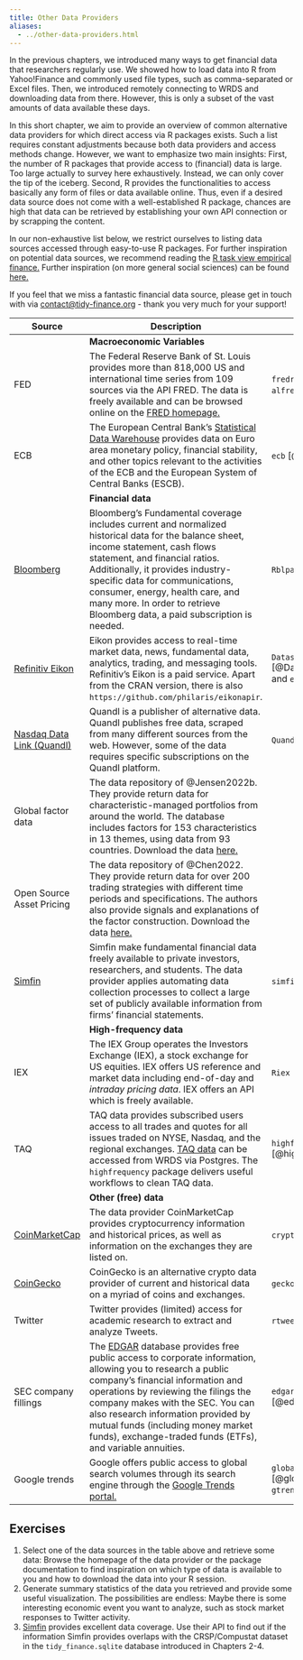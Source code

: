 ```yaml
---
title: Other Data Providers
aliases:
  - ../other-data-providers.html
---
```


In the previous chapters, we introduced many ways to get financial data that researchers regularly use. We showed how to load data into R from Yahoo!Finance and commonly used file types, such as comma-separated or Excel files. Then, we introduced remotely connecting to WRDS and downloading data from there. However, this is only a subset of the vast amounts of data available these days.

In this short chapter, we aim to provide an overview of common alternative data providers for which direct access via R packages exists. Such a list requires constant adjustments because both data providers and access methods change. However, we want to emphasize two main insights: First, the number of R packages that provide access to (financial) data is large. Too large actually to survey here exhaustively. Instead, we can only cover the tip of the iceberg. Second, R provides the functionalities to access basically any form of files or data available online. Thus, even if a desired data source does not come with a well-established R package, chances are high that data can be retrieved by establishing your own API connection or by scrapping the content.

In our non-exhaustive list below, we restrict ourselves to listing data sources accessed through easy-to-use R packages. For further inspiration on potential data sources, we recommend reading the [R task view empirical finance.](https://cran.r-project.org/web/views/Finance.html) Further inspiration (on more general social sciences) can be found [here.](https://cengel.github.io/gearup2016/SULdataAccess.html)

::: {.callout-note}
If you feel that we miss a fantastic financial data source, please get in touch with via [contact@tidy-finance.org](mailto:contact@tidy-finance.org) - thank you very much for your support!
:::


| Source | Description  | R packages                                       |
|--------|---------------------------------------|-----------------|
|          | **Macroeconomic Variables**         |                         |
| FED                                                                       | The Federal Reserve Bank of St. Louis provides more than 818,000 US and international time series from 109 sources via the API FRED. The data is freely available and can be browsed online on the [FRED homepage.](https://fred.stlouisfed.org/)  \index{Data!FRED}                                                                                                                                                    | `fredr` [@fredr] and `alfred` [@alfred]                |
| ECB                                                                       | The European Central Bank's [Statistical Data Warehouse](https://sdw.ecb.europa.eu/) provides data on Euro area monetary policy, financial stability, and other topics relevant to the activities of the ECB and the European System of Central Banks (ESCB).                                                                                                                                          | `ecb` [@ecb]\index{Data!ECB}                                           |
|                                                                           | **Financial data**                                                                                                                                                                                                                                                                                                                                                                                     |                                                        |
| [Bloomberg](https://www.bloomberg.com/) \index{Data!Bloomberg}                                  | Bloomberg's Fundamental coverage includes current and normalized historical data for the balance sheet, income statement, cash flows statement, and financial ratios. Additionally, it provides industry-specific data for communications, consumer, energy, health care, and many more. In order to retrieve Bloomberg data, a paid subscription is needed.                                           | `Rblpapi` [@Rblpapi]                                   |
| [Refinitiv Eikon](https://www.refinitiv.com/en/financial-data) \index{Data!Eikon} | Eikon provides access to real-time market data, news, fundamental data, analytics, trading, and messaging tools. Refinitiv's Eikon is a paid service. Apart from the CRAN version, there is also `https://github.com/philaris/eikonapir`.                                                       | `DatastreamDSWS2R` [@DatastreamDSWS2R] and `eikonapir` |
| [Nasdaq Data Link (Quandl)](data.nasdaq.com/publishers/qdl)               | Quandl is a publisher of alternative data. Quandl publishes free data, scraped from many different sources from the web. However, some of the data requires specific subscriptions on the Quandl platform.                                                                                                                                                                                             | `Quandl` [@Quandl]                                     |
| Global factor data                                                        | The data repository of @Jensen2022b. They provide return data for characteristic-managed portfolios from around the world. The database includes factors for 153 characteristics in 13 themes, using data from 93 countries. Download the data [here.](https://jkpfactors.com/)                                                                                                                        |                                                        |
| Open Source Asset Pricing                                                 | The data repository of @Chen2022. They provide return data for over 200 trading strategies with different time periods and specifications. The authors also provide signals and explanations of the factor construction. Download the data [here.](https://www.openassetpricing.com/data)                                                                                                              |                                                        |
| [Simfin](https://simfin.com/)                                             | Simfin make fundamental financial data freely available to private investors, researchers, and students. The data provider applies automating data collection processes to collect a large set of publicly available information from firms' financial statements.                                                                                                                                     | `simfinapi` [@simfinapi]                               |
|                                                                           | **High-frequency data**                                                                                                                                                                                                                                                                                                                                                                                |                                                        |
| IEX                                                                       | The IEX Group operates the Investors Exchange (IEX), a stock exchange for US equities. IEX offers US reference and market data including end-of-day and *intraday pricing data*. IEX offers an API which is freely available.\index{High-frequency data}\index{Big data}                                                                                                                                                                         | `Riex` [@Riex]                                         |
| TAQ                                                                       | TAQ data provides subscribed users access to all trades and quotes for all issues traded on NYSE, Nasdaq, and the regional exchanges. [TAQ data](https://www.nyse.com/market-data/historical) can be accessed from WRDS via Postgres. The `highfrequency` package delivers useful workflows to clean TAQ data.\index{Data!TAQ}                                                                                         | `highfrequency` [@highfrequency]                       |
|                                                                           | **Other (free) data**                                                                                                                                                                                                                                                                                                                                                                                  |                                                        |
| [CoinMarketCap](https://coinmarketcap.com/)                                                               | The data provider CoinMarketCap provides cryptocurrency information and historical prices, as well as information on the exchanges they are listed on.\index{Cryptocurrency}                                                                                                                                                                                                                            | `crypto2` [@crypto2]                                   |
| [CoinGecko](https://www.coingecko.com/)                                                              | CoinGecko is an alternative crypto data provider of current and historical data on a myriad of coins and exchanges.                                                                                                                                                                                                                          | `geckor` [@geckor]                                   |
| Twitter\index{Twitter}                                                                   | Twitter provides (limited) access for academic research to extract and analyze Tweets.                                                                                                                                                                                                                                                                                                                 | `rtweet` [@rtweet]                                     |
| SEC company fillings                                                      | The [EDGAR](https://www.sec.gov/edgar/about) database provides free public access to corporate information, allowing you to research a public company's financial information and operations by reviewing the filings the company makes with the SEC. You can also research information provided by mutual funds (including money market funds), exchange-traded funds (ETFs), and variable annuities. | `edgarWebR` [@edgarWebR]                               |
| Google trends\index{Data!Google}                                                             | Google offers public access to global search volumes through its search engine through the [Google Trends portal.](https://trends.google.com/trends/?geo=DK)\index{Google trends}                                                                                                                                                                                                                                           | `globaltrends` [@globaltrends] and `gtrends` [@gtrendsR]                         |

## Exercises

1. Select one of the data sources in the table above and retrieve some data: Browse the homepage of the data provider or the package documentation to find inspiration on which type of data is available to you and how to download the data into your R session.
2. Generate summary statistics of the data you retrieved and provide some useful visualization. The possibilities are endless: Maybe there is some interesting economic event you want to analyze, such as stock market responses to Twitter activity.
3. [Simfin](https://simfin.com/) provides excellent data coverage. Use their API to find out if the information Simfin provides overlaps with the CRSP/Compustat dataset in the `tidy_finance.sqlite` database introduced in Chapters 2-4.


